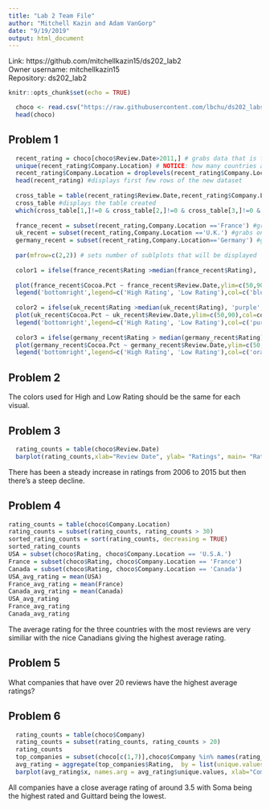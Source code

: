 ```yaml
---
title: "Lab 2 Team File"
author: "Mitchell Kazin and Adam VanGorp"
date: "9/19/2019"
output: html_document
---
```

Link: https://github.com/mitchellkazin15/ds202_lab2 <br>
Owner username: mitchellkazin15 <br>
Repository: ds202_lab2 <br>

```r
knitr::opts_chunk$set(echo = TRUE)
```

```r
  choco <- read.csv("https://raw.githubusercontent.com/lbchu/ds202_labs/master/choco.csv")
  head(choco)
```

## Problem 1

```r
  recent_rating = choco[choco$Review.Date>2011,] # grabs data that is from 2011 and onward
  unique(recent_rating$Company.Location) # NOTICE: how many countries are listed but how many levels are there? 
  recent_rating$Company.Location = droplevels(recent_rating$Company.Location) #gets rid of unused levels in the new data
  head(recent_rating) #displays first few rows of the new dataset
  
  cross_table = table(recent_rating$Review.Date,recent_rating$Company.Location) #organizes new data by location and review date
  cross_table #displays the table created
  which(cross_table[1,]!=0 & cross_table[2,]!=0 & cross_table[3,]!=0 & cross_table[4,]!=0 & cross_table[5,]!=0) # only shows rows that have value in every column
  
  france_recent = subset(recent_rating,Company.Location =='France') #grabs only France data
  uk_recent = subset(recent_rating,Company.Location =='U.K.') #grabs only UK data
  germany_recent = subset(recent_rating,Company.Location=='Germany') #grabs only Germany data
  
  par(mfrow=c(2,2)) # sets number of sublplots that will be displayed
  
  color1 = ifelse(france_recent$Rating >median(france_recent$Rating), 'blue', 'green') #colors higher ratings blue and lower ratings green
  
  plot(france_recent$Cocoa.Pct ~ france_recent$Review.Date,ylim=c(50,90),col=color1,pch=18,cex=1.5,xlab="Review Date", ylab= "Cocoa Percentage", main= "France") #plots the France data
  legend('bottomright',legend=c('High Rating', 'Low Rating'),col=c('blue','green'),pch=18) #adds legends to explain the color
  
  color2 = ifelse(uk_recent$Rating >median(uk_recent$Rating), 'purple', 'red') #colors higher rtings purple and lower ratings red
  plot(uk_recent$Cocoa.Pct ~ uk_recent$Review.Date,ylim=c(50,90),col=color2,pch=18,cex=1.5, xlab="Review Date", ylab= "Cocoa Percentage", main= "UK") #plots UK data
  legend('bottomright',legend=c('High Rating', 'Low Rating'),col=c('purple','red'),pch=18) #adds legend
  
  color3 = ifelse(germany_recent$Rating > median(germany_recent$Rating), 'orange', 'yellow') #colors high ratings orange and lower yellow
  plot(germany_recent$Cocoa.Pct ~ germany_recent$Review.Date,ylim=c(50,90),col=color3,pch=18,cex=1.5,xlab="Review Date", ylab= "Cocoa Percentage", main= "Germany") #rmany data g
  legend('bottomright',legend=c('High Rating', 'Low Rating'),col=c('orange','yellow'),pch=18) #adds legend
```
## Problem 2

The colors used for High and Low Rating should be the same for each visual.

## Problem 3

```r
  rating_counts = table(choco$Review.Date)
  barplot(rating_counts,xlab="Review Date", ylab= "Ratings", main= "Ratings by Year")
```

There has been a steady increase in ratings from 2006 to 2015 but then there's a steep decline.

## Problem 4

``` r
rating_counts = table(choco$Company.Location)
rating_counts = subset(rating_counts, rating_counts > 30)
sorted_rating_counts = sort(rating_counts, decreasing = TRUE)
sorted_rating_counts
USA = subset(choco$Rating, choco$Company.Location == 'U.S.A.')
France = subset(choco$Rating, choco$Company.Location == 'France')
Canada = subset(choco$Rating, choco$Company.Location == 'Canada')
USA_avg_rating = mean(USA)
France_avg_rating = mean(France)
Canada_avg_rating = mean(Canada)
USA_avg_rating
France_avg_rating
Canada_avg_rating                      
```
The average rating for the three countries with the most reviews are very similiar with the nice Canadians giving the highest average rating. 

## Problem 5

What companies that have over 20 reviews have the highest average ratings?

## Problem 6

```r
  rating_counts = table(choco$Company)
  rating_counts = subset(rating_counts, rating_counts > 20)
  rating_counts
  top_companies = subset(choco[c(1,7)],choco$Company %in% names(rating_counts))
  avg_rating = aggregate(top_companies$Rating,  by = list(unique.values = top_companies$Company), FUN=mean)
  barplot(avg_rating$x, names.arg = avg_rating$unique.values, xlab="Company", ylab= "Average Rating", main= "Average Rating by Top Companies", ylim = c(0,5), cex.names = .9)
```

All companies have a close average rating of around 3.5 with Soma being the highest rated and Guittard being the lowest.

